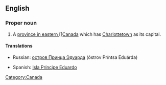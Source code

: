==English==
{{wikipedia}}
===Proper noun===
{{en-proper noun|sg=[[prince|Prince]] [[Edward]] [[island|Island]]}}

# A [[province in eastern [[Canada]] which has [[Charlottetown]] as its capital.

====Translations====
{{top}}
*Russian: [[остров Принца Эдуарда]] (óstrov Príntsa Eduárda) {{m}}
{{mid}}
*Spanish: [[Isla Príncipe Eduardo]] {{f}}
{{bottom}}


[[Category:Canada]]